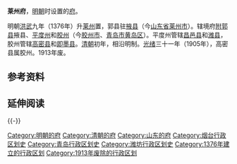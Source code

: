 '''莱州府'''，[[明朝|明朝]]时设置的[[府_(行政区划)|府]]。

明朝[[洪武|洪武]]九年（1376年）升[[莱州_(古代)|莱州]]置，郭县驻[[掖县|掖县]]（今[[山东省|山东省]][[莱州市|莱州市]]）。辖境府[[附郭县|附郭县]]掖县、[[平度州|平度州]]和[[胶州_(元朝)|胶州]]（今[[胶州市|胶州市]]、[[青岛市|青岛市]][[黄岛区|黄岛区]]）。平度州管辖[[昌邑县|昌邑县]]和[[潍县|潍县]]，胶州管辖[[高密县|高密县]]和[[即墨县|即墨县]]。[[清朝|清朝]]初年，相沿明制。[[光绪|光绪]]三十一年（1905年），高密县属胶州。1913年废。

== 参考资料 ==
{{reflist}}

== 延伸阅读 ==
{{Wikisource further reading}}
{{-}}
{{明朝行政区划|nocat}}
{{清朝山東省行政區劃|nocat}}
{{山东省历史二级政区|nocat}}
{{山东行政区划小作品}}

[[Category:明朝的府|Category:明朝的府]]
[[Category:清朝的府|Category:清朝的府]]
[[Category:山东的府|Category:山东的府]]
[[Category:烟台行政区划史|Category:烟台行政区划史]]
[[Category:青岛行政区划史|Category:青岛行政区划史]]
[[Category:潍坊行政区划史|Category:潍坊行政区划史]]
[[Category:1376年建立的行政区划|Category:1376年建立的行政区划]]
[[Category:1913年废除的行政区划|Category:1913年废除的行政区划]]